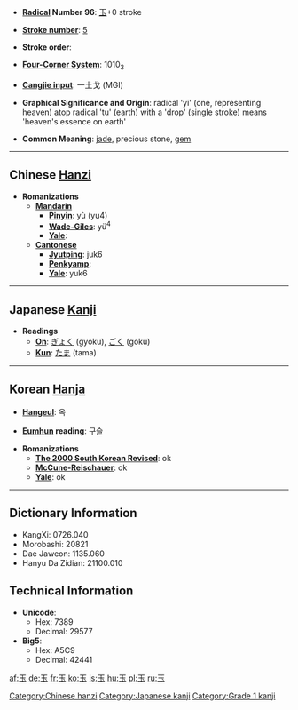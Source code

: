 * '''[[Wiktionary:Chinese radical index| Radical]] Number 96''': [[Wiktionary:Chinese radical index 玉|玉]]+0 stroke

* '''[[Wiktionary:Chinese total strokes index|Stroke number]]''': [[Wiktionary:Chinese total strokes index 5|5]]

* '''Stroke order''': 

* '''[[Wiktionary:Chinese four corner index|Four-Corner System]]''': 1010<sub>3</sub>

* '''[[Wiktionary:Chinese Cangjie index|Cangjie input]]''': 一土戈 (MGI)

* '''Graphical Significance and Origin''': radical 'yi' (one, representing heaven) atop radical 'tu' (earth) with a 'drop' (single stroke) means 'heaven's essence on earth' 

* '''Common Meaning''': [[jade]], precious stone, [[gem]]

----

== Chinese [[Hanzi]] ==

* '''Romanizations'''
** '''[[Mandarin]]'''
*** '''[[Pinyin]]''': yù (yu4)
*** '''[[Wade-Giles]]''': yü<sup>4</sup>
*** '''[[Yale]]''': 
** '''[[Cantonese]]'''
*** '''[[Jyutping]]''': juk6
*** '''[[Penkyamp]]''': 
*** '''[[Yale]]''': yuk6


----

== Japanese [[Kanji]] ==

* '''Readings'''
** '''[[On]]''': [[ぎょく]] (gyoku), [[ごく]] (goku)
** '''[[Kun]]''': [[たま]] (tama)


----

== Korean [[Hanja]] ==

* '''[[Hangeul]]''': 옥

* '''[[Eumhun]] reading''': 구슬

* '''Romanizations'''
** '''[[The 2000 South Korean Revised Romanization|The 2000 South Korean Revised]]''': ok
** '''[[McCune-Reischauer]]''': ok
** '''[[Yale]]''': ok

----

== Dictionary Information ==

* KangXi: 0726.040
* Morobashi: 20821
* Dae Jaweon: 1135.060
* Hanyu Da Zidian: 21100.010

== Technical Information ==

* '''Unicode''':
** Hex: 7389
** Decimal: 29577
* '''Big5''':
** Hex: A5C9
** Decimal: 42441

[[Category:Chinese hanzi]]
[[Category:Japanese kanji]]
[[Category:Grade 1 kanji]]

[[af:玉]]
[[de:玉]]
[[fr:玉]]
[[ko:玉]]
[[is:玉]]
[[hu:玉]]
[[pl:玉]]
[[ru:玉]]